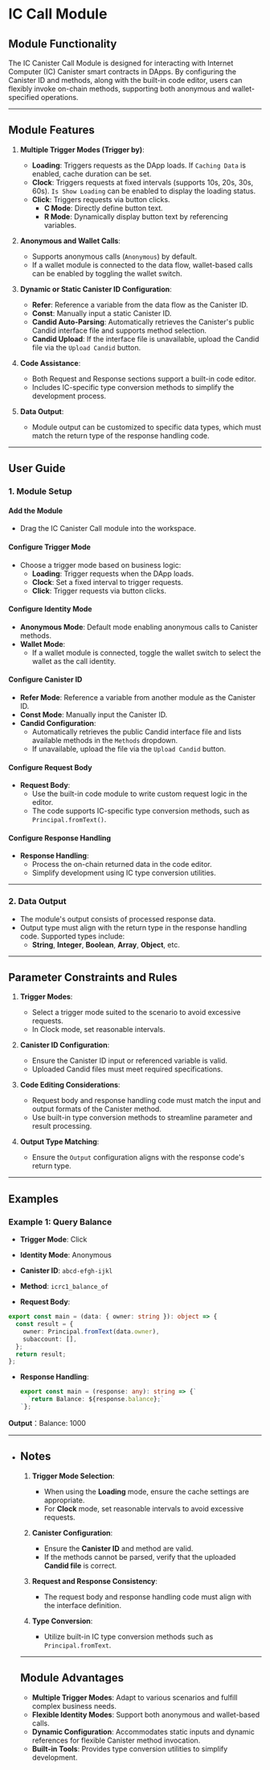 
# IC Call Module

## Module Functionality

The IC Canister Call Module is designed for interacting with Internet Computer (IC) Canister smart contracts in DApps. By configuring the Canister ID and methods, along with the built-in code editor, users can flexibly invoke on-chain methods, supporting both anonymous and wallet-specified operations.

---

## Module Features

1. **Multiple Trigger Modes (Trigger by)**:
   - **Loading**: Triggers requests as the DApp loads. If `Caching Data` is enabled, cache duration can be set.
   - **Clock**: Triggers requests at fixed intervals (supports 10s, 20s, 30s, 60s). `Is Show Loading` can be enabled to display the loading status.
   - **Click**: Triggers requests via button clicks.
     - **C Mode**: Directly define button text.
     - **R Mode**: Dynamically display button text by referencing variables.

2. **Anonymous and Wallet Calls**:
   - Supports anonymous calls (`Anonymous`) by default.
   - If a wallet module is connected to the data flow, wallet-based calls can be enabled by toggling the wallet switch.

3. **Dynamic or Static Canister ID Configuration**:
   - **Refer**: Reference a variable from the data flow as the Canister ID.
   - **Const**: Manually input a static Canister ID.
   - **Candid Auto-Parsing**: Automatically retrieves the Canister's public Candid interface file and supports method selection.
   - **Candid Upload**: If the interface file is unavailable, upload the Candid file via the `Upload Candid` button.

4. **Code Assistance**:
   - Both Request and Response sections support a built-in code editor.
   - Includes IC-specific type conversion methods to simplify the development process.

5. **Data Output**:
   - Module output can be customized to specific data types, which must match the return type of the response handling code.

---

## User Guide

### 1. Module Setup

#### Add the Module

- Drag the IC Canister Call module into the workspace.

#### Configure Trigger Mode

- Choose a trigger mode based on business logic:
  - **Loading**: Trigger requests when the DApp loads.
  - **Clock**: Set a fixed interval to trigger requests.
  - **Click**: Trigger requests via button clicks.

#### Configure Identity Mode

- **Anonymous Mode**: Default mode enabling anonymous calls to Canister methods.
- **Wallet Mode**:
  - If a wallet module is connected, toggle the wallet switch to select the wallet as the call identity.

#### Configure Canister ID

- **Refer Mode**: Reference a variable from another module as the Canister ID.
- **Const Mode**: Manually input the Canister ID.
- **Candid Configuration**:
  - Automatically retrieves the public Candid interface file and lists available methods in the `Methods` dropdown.
  - If unavailable, upload the file via the `Upload Candid` button.

#### Configure Request Body

- **Request Body**:
  - Use the built-in code module to write custom request logic in the editor.
  - The code supports IC-specific type conversion methods, such as `Principal.fromText()`.

#### Configure Response Handling

- **Response Handling**:
  - Process the on-chain returned data in the code editor.
  - Simplify development using IC type conversion utilities.

---

### 2. Data Output

- The module's output consists of processed response data.
- Output type must align with the return type in the response handling code. Supported types include:
  - **String**, **Integer**, **Boolean**, **Array**, **Object**, etc.

---

## Parameter Constraints and Rules

1. **Trigger Modes**:
   - Select a trigger mode suited to the scenario to avoid excessive requests.
   - In Clock mode, set reasonable intervals.

2. **Canister ID Configuration**:
   - Ensure the Canister ID input or referenced variable is valid.
   - Uploaded Candid files must meet required specifications.

3. **Code Editing Considerations**:
   - Request body and response handling code must match the input and output formats of the Canister method.
   - Use built-in type conversion methods to streamline parameter and result processing.

4. **Output Type Matching**:
   - Ensure the `Output` configuration aligns with the response code's return type.

---

## Examples

### Example 1: Query Balance

- **Trigger Mode**: Click

- **Identity Mode**: Anonymous

- **Canister ID**: `abcd-efgh-ijkl`

- **Method**: `icrc1_balance_of`

- **Request Body**:

```typescript
export const main = (data: { owner: string }): object => {
  const result = {
    owner: Principal.fromText(data.owner),
    subaccount: [],
  };
  return result;
};
```

- **Response Handling**:

  ```typescript
  export const main = (response: any): string => {`
    `return Balance: ${response.balance};`
  `};
  ```

  

**Output**：Balance: 1000



---

- ## Notes

  1. **Trigger Mode Selection**:
     - When using the **Loading** mode, ensure the cache settings are appropriate.
     - For **Clock** mode, set reasonable intervals to avoid excessive requests.

  2. **Canister Configuration**:
     - Ensure the **Canister ID** and method are valid.
     - If the methods cannot be parsed, verify that the uploaded **Candid file** is correct.

  3. **Request and Response Consistency**:
     - The request body and response handling code must align with the interface definition.

  4. **Type Conversion**:
     - Utilize built-in IC type conversion methods such as `Principal.fromText`.

  ---

  ## Module Advantages

  - **Multiple Trigger Modes**: Adapt to various scenarios and fulfill complex business needs.
  - **Flexible Identity Modes**: Support both anonymous and wallet-based calls.
  - **Dynamic Configuration**: Accommodates static inputs and dynamic references for flexible Canister method invocation.
  - **Built-in Tools**: Provides type conversion utilities to simplify development.